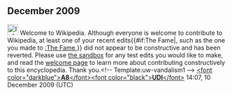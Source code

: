 <article id="25384734" title=User talk:Puremage1405>
	<talkpage id="25384734" title="User talk:Puremage1405">
== December 2009 ==
[[Image:Information.svg|25px]] Welcome to Wikipedia. Although everyone is welcome to contribute to Wikipedia, at least one of your recent edits{{#if:The Fame|, such as the one you made to [[:The Fame]],}} did not appear to be constructive and has been reverted. Please use [[Wikipedia:Sandbox|the sandbox]] for any test edits you would like to make, and read the [[Wikipedia:Welcoming committee/Welcome to Wikipedia|welcome page]] to learn more about contributing constructively to this encyclopedia. Thank you.&lt;!-- Template:uw-vandalism1 --&gt; [[User:A8UDI|&lt;font color=&quot;darkblue&quot;&gt;'''A8'''&lt;/font&gt;]][[User talk:A8UDI|&lt;font color=&quot;black&quot;&gt;'''UDI'''&lt;/font&gt;]] 14:07, 10 December 2009 (UTC)
	</talkpage>
</article>